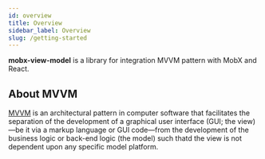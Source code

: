 ```yaml
---
id: overview
title: Overview
sidebar_label: Overview
slug: /getting-started
---
```


**mobx-view-model** is a library for integration MVVM pattern with MobX and React.  

## About MVVM  

[MVVM](https://en.wikipedia.org/wiki/Model%E2%80%93view%E2%80%93viewmodel) is an architectural pattern in computer software that facilitates the separation of the development of a graphical user interface (GUI; the view)—be it via a markup language or GUI code—from the development of the business logic or back-end logic (the model) such thatd
the view is not dependent upon any specific model platform.  
